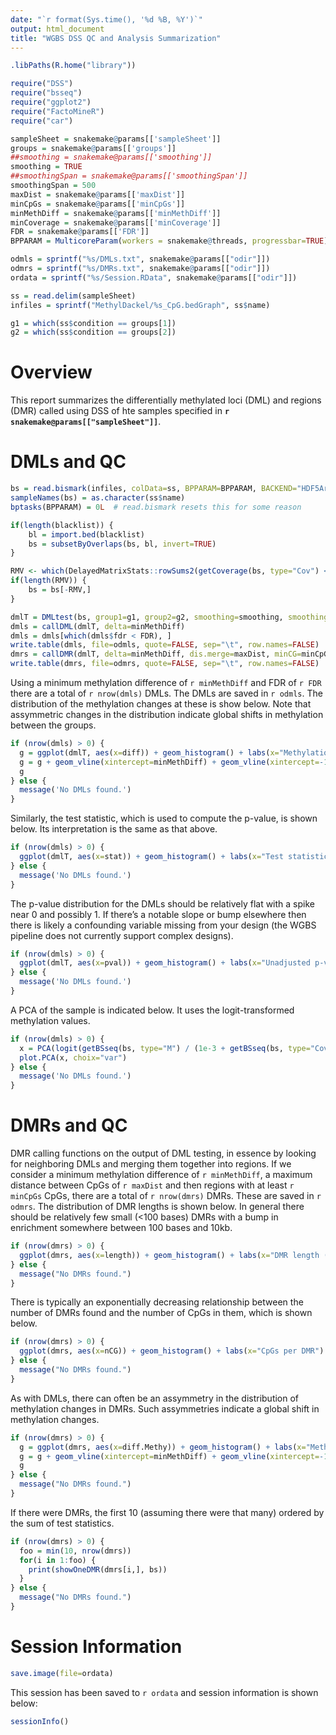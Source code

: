 ```yaml
---
date: "`r format(Sys.time(), '%d %B, %Y')`"
output: html_document
title: "WGBS DSS QC and Analysis Summarization"
---
```


```r
.libPaths(R.home("library"))

require("DSS")
require("bsseq")
require("ggplot2")
require("FactoMineR")
require("car")

sampleSheet = snakemake@params[['sampleSheet']]
groups = snakemake@params[['groups']]
##smoothing = snakemake@params[['smoothing']]
smoothing = TRUE
##smoothingSpan = snakemake@params[['smoothingSpan']]
smoothingSpan = 500
maxDist = snakemake@params[['maxDist']]
minCpGs = snakemake@params[['minCpGs']]
minMethDiff = snakemake@params[['minMethDiff']]
minCoverage = snakemake@params[['minCoverage']]
FDR = snakemake@params[['FDR']]
BPPARAM = MulticoreParam(workers = snakemake@threads, progressbar=TRUE)

odmls = sprintf("%s/DMLs.txt", snakemake@params[["odir"]])
odmrs = sprintf("%s/DMRs.txt", snakemake@params[["odir"]])
ordata = sprintf("%s/Session.RData", snakemake@params[["odir"]])

ss = read.delim(sampleSheet)
infiles = sprintf("MethylDackel/%s_CpG.bedGraph", ss$name)

g1 = which(ss$condition == groups[1])
g2 = which(ss$condition == groups[2])
```

# Overview

This report summarizes the differentially methylated loci (DML) and regions (DMR) called using DSS of hte samples specified in **`r snakemake@params[["sampleSheet"]]`**.

# DMLs and QC

```r
bs = read.bismark(infiles, colData=ss, BPPARAM=BPPARAM, BACKEND="HDF5Array") # nThread?
sampleNames(bs) = as.character(ss$name)
bptasks(BPPARAM) = 0L  # read.bismark resets this for some reason

if(length(blacklist)) {
    bl = import.bed(blacklist)
    bs = subsetByOverlaps(bs, bl, invert=TRUE)
}

RMV <- which(DelayedMatrixStats::rowSums2(getCoverage(bs, type="Cov") < minCoverage) != 0)
if(length(RMV)) {
    bs = bs[-RMV,]
}

dmlT = DMLtest(bs, group1=g1, group2=g2, smoothing=smoothing, smoothing.span=smoothingSpan, BPPARAM=BPPARAM)
dmls = callDML(dmlT, delta=minMethDiff)
dmls = dmls[which(dmls$fdr < FDR), ]
write.table(dmls, file=odmls, quote=FALSE, sep="\t", row.names=FALSE)
dmrs = callDMR(dmlT, delta=minMethDiff, dis.merge=maxDist, minCG=minCpGs)
write.table(dmrs, file=odmrs, quote=FALSE, sep="\t", row.names=FALSE)
```

Using a minimum methylation difference of `r minMethDiff` and FDR of `r FDR` there are a total of `r nrow(dmls)` DMLs. The DMLs are saved in `r odmls`. The distribution of the methylation changes at these is show below. Note that assymmetric changes in the distribution indicate global shifts in methylation between the groups.

```r
if (nrow(dmls) > 0) {
  g = ggplot(dmlT, aes(x=diff)) + geom_histogram() + labs(x="Methylation Difference (per-CpG)")
  g = g + geom_vline(xintercept=minMethDiff) + geom_vline(xintercept=-1*minMethDiff)
  g
} else {
  message('No DMLs found.')
}
```

Similarly, the test statistic, which is used to compute the p-value, is shown below. Its interpretation is the same as that above.

```r
if (nrow(dmls) > 0) {
  ggplot(dmlT, aes(x=stat)) + geom_histogram() + labs(x="Test statistic (per-CpG)")
} else {
  message('No DMLs found.')
}
```

The p-value distribution for the DMLs should be relatively flat with a spike near 0 and possibly 1. If there's a notable slope or bump elsewhere then there is likely a confounding variable missing from your design (the WGBS pipeline does not currently support complex designs).

```r
if (nrow(dmls) > 0) {
  ggplot(dmlT, aes(x=pval)) + geom_histogram() + labs(x="Unadjusted p-value (per-CpG)")
} else {
  message('No DMLs found.')
}
```

A PCA of the sample is indicated below. It uses the logit-transformed methylation values.

```r
if (nrow(dmls) > 0) {
  x = PCA(logit(getBSseq(bs, type="M") / (1e-3 + getBSseq(bs, type="Cov")), adjust=1e-3), graph=FALSE)
  plot.PCA(x, choix="var")
} else {
  message('No DMLs found.')
}
```

# DMRs and QC

DMR calling functions on the output of DML testing, in essence by looking for neighboring DMLs and merging them together into regions. If we consider a minimum methylation difference of `r minMethDiff`, a maximum distance between CpGs of `r maxDist` and then regions with at least `r minCpGs` CpGs, there are a total of `r nrow(dmrs)` DMRs. These are saved in `r odmrs`. The distribution of DMR lengths is shown below. In general there should be relatively few small (<100 bases) DMRs with a bump in enrichment somewhere between 100 bases and 10kb.

```r
if (nrow(dmrs) > 0) {
  ggplot(dmrs, aes(x=length)) + geom_histogram() + labs(x="DMR length (bases)")
} else {
  message("No DMRs found.")
}
```

There is typically an exponentially decreasing relationship between the number of DMRs found and the number of CpGs in them, which is shown below.

```r
if (nrow(dmrs) > 0) {
  ggplot(dmrs, aes(x=nCG)) + geom_histogram() + labs(x="CpGs per DMR")
} else {
  message("No DMRs found.")
}
```

As with DMLs, there can often be an assymmetry in the distribution of methylation changes in DMRs. Such assymmetries indicate a global shift in methylation changes.

```r
if (nrow(dmrs) > 0) {
  g = ggplot(dmrs, aes(x=diff.Methy)) + geom_histogram() + labs(x="Methylation Difference (per-DMR)")
  g = g + geom_vline(xintercept=minMethDiff) + geom_vline(xintercept=-1*minMethDiff)
  g
} else {
  message("No DMRs found.")
}
```

If there were DMRs, the first 10 (assuming there were that many) ordered by the sum of test statistics.

```r
if (nrow(dmrs) > 0) {
  foo = min(10, nrow(dmrs))
  for(i in 1:foo) {
    print(showOneDMR(dmrs[i,], bs))
  }
} else {
  message("No DMRs found.")
}
```

# Session Information

```r
save.image(file=ordata)
```

This session has been saved to `r ordata` and session information is shown below:

```r
sessionInfo()
```
